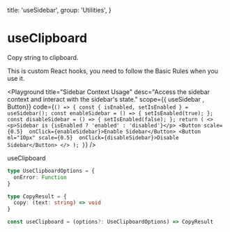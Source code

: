 
  title: 'useSidebar',
  group: 'Utilities',
}

# useClipboard

Copy string to clipboard.

This is custom React hooks, you need to follow the <Link target="_blank" color href="https://reactjs.org/docs/hooks-rules.html">Basic Rules</Link> when you use it.

<Playground
  title="Sidebar Context Usage"
  desc="Access the sidebar context and interact with the sidebar's state."
  scope={{ useSidebar , Button}}
  code={`
() => {
  const { isEnabled, setIsEnabled } = useSidebar();
  const enableSidebar = () => {
    setIsEnabled(true);
  };
  const disableSidebar = () => {
    setIsEnabled(false);
  };
  return (
    <>
      <p>Sidebar is {isEnabled ? 'enabled' : 'disabled'}</p>
      <Button scale={0.5}  onClick={enableSidebar}>Enable Sidebar</Button>
      <Button ml="10px" scale={0.5}  onClick={disableSidebar}>Disable Sidebar</Button>
    </>
  );
}
`}
/>

<Attributes edit="/pages/hooks/use-clipboard.mdx">
<Attributes.Title>useClipboard</Attributes.Title>

```ts
type UseClipboardOptions = {
  onError: Function
}

type CopyResult = {
  copy: (text: string) => void
}

const useClipboard = (options?: UseClipboardOptions) => CopyResult
```

</Attributes>

